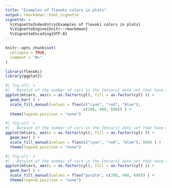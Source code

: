 ```yaml
---
title: "Examples of flexoki colors in plots"
output: rmarkdown::html_vignette
vignette: >
  %\VignetteIndexEntry{Examples of flexoki colors in plots}
  %\VignetteEngine{knitr::rmarkdown}
  %\VignetteEncoding{UTF-8}
---
```


```r
knitr::opts_chunk$set(
  collapse = TRUE,
  comment = "#>"
)
```

```r
library(flexoki)
library(ggplot2)
```

```r
#| fig.alt: >
#|   Barplot of the number of cars in the {mtcars} data set that have 4 cylinders (11 cars), 6 cylinders (7 cars), and 8 cylinders (14 cars). The 3 bars are colored left to right as cyan, red, and blue; each bar has increasing saturation from left to right.
ggplot(mtcars, aes(x = as.factor(cyl), fill = as.factor(cyl) )) +  
  geom_bar( ) +
  scale_fill_manual(values = flex(c("cyan", "red", "blue"),
                                  c(200, 400, 600)) ) +
  theme(legend.position = "none")
```

```r
#| fig.alt: >
#|   Barplot of the number of cars in the {mtcars} data set that have 4 cylinders (11 cars), 6 cylinders (7 cars), and 8 cylinders (14 cars). The 3 bars are colored left to right as cyan, red, and blue; each bar has the same saturation.
ggplot(mtcars, aes(x = as.factor(cyl), fill = as.factor(cyl) )) +  
  geom_bar( ) +
  scale_fill_manual(values = flex(c("cyan", "red", "blue"), 500) ) +
  theme(legend.position = "none")
```

```r
#| fig.alt: >
#|   Barplot of the number of cars in the {mtcars} data set that have 4 cylinders (11 cars), 6 cylinders (7 cars), and 8 cylinders (14 cars). The 3 bars are colored purple and each bar has increasing saturation from left to right.
ggplot(mtcars, aes(x = as.factor(cyl), fill = as.factor(cyl) )) +  
  geom_bar( ) +
  scale_fill_manual(values = flex("purple", c(200, 400, 600)) ) +
  theme(legend.position = "none")
```



